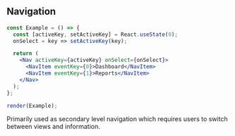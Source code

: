 
## Navigation

```jsx live=true
const Example = () => {
  const [activeKey, setActiveKey] = React.useState(0);
  onSelect = key => setActiveKey(key);

  return (
    <Nav activeKey={activeKey} onSelect={onSelect}>
      <NavItem eventKey={0}>Dashboard</NavItem>
      <NavItem eventKey={1}>Reports</NavItem>
    </Nav>
  );
};

render(Example);
```

<DesignNotes>
  <p>Primarily used as secondary level navigation which requires users to switch between views and information.</p>
</DesignNotes>
<Props componentName="Navigation" />
